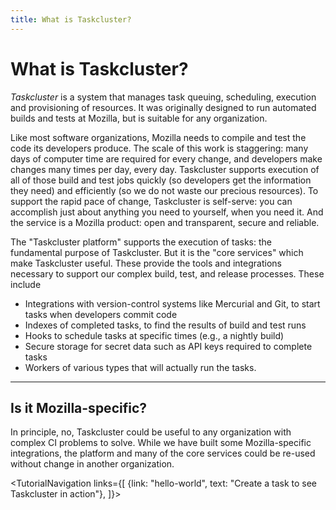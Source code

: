```yaml
---
title: What is Taskcluster?
---
```



# What is Taskcluster?

*Taskcluster* is a system that manages task queuing, scheduling,
execution and provisioning of resources. It was originally designed to run automated
builds and tests at Mozilla, but is suitable for any organization.

Like most software organizations, Mozilla needs to compile and test the code its developers produce.
The scale of this work is staggering: many days of computer time are required for every change, and developers make changes many times per day, every day.
Taskcluster supports execution of all of those build and test jobs quickly (so developers get the information they need) and efficiently (so we do not waste our precious resources).
To support the rapid pace of change, Taskcluster is self-serve: you can accomplish just about anything you need to yourself, when you need it.
And the service is a Mozilla product: open and transparent, secure and reliable.

The "Taskcluster platform" supports the execution of tasks: the fundamental purpose of Taskcluster.
But it is the "core services" which make Taskcluster useful.
These provide the tools and integrations necessary to support our complex build, test, and release processes.
These include

 * Integrations with version-control systems like Mercurial and Git, to start tasks when developers commit code
 * Indexes of completed tasks, to find the results of build and test runs
 * Hooks to schedule tasks at specific times (e.g., a nightly build)
 * Secure storage for secret data such as API keys required to complete tasks
 * Workers of various types that will actually run the tasks.

---

## Is it Mozilla-specific?

In principle, no, Taskcluster could be useful to any organization with complex CI problems to solve.
While we have built some Mozilla-specific integrations, the platform and many of the core services could be re-used without change in another organization.

<TutorialNavigation links={[
  {link: "hello-world", text: "Create a task to see Taskcluster in action"},
]}>
</TutorialNavigation>
